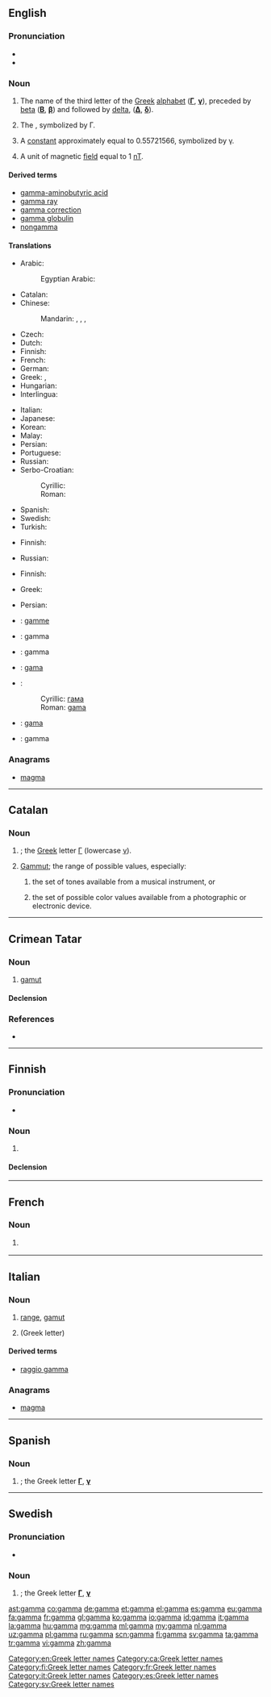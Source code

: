 ==English==
{{letter_disp2|beta|[[image:Greek_uc_gamma.png|33px]][[image:Greek_lc_gamma.png|28px]] |delta|γάμμα|Γ|γ}}

===Pronunciation===
* {{IPA|/ɡæmə/}}
* {{rhymes|æmə}}

===Noun===
{{en-noun}}

# The name of the third letter of the [[Greek]] [[alphabet]] ('''[[Γ]]''', '''[[γ]]'''), preceded by [[beta]] ('''[[Β]]''', '''[[β]]''') and followed by [[delta]], ('''[[Δ]]''', '''[[δ]]''').
# {{context|mathematics|lang=en}} The {{w|Gamma function}}, symbolized by Γ.
# {{context|mathematics|lang=en}} A [[constant]] approximately equal to 0.55721566, symbolized by γ.
# {{context|physics|lang=en}} A unit of magnetic [[field]] equal to 1 [[nT]].

====Derived terms====
* [[gamma-aminobutyric acid]]
* [[gamma ray]]
* [[gamma correction]]
* [[gamma globulin]]
* [[nongamma]]

====Translations====
{{trans-top|the name of the third letter of the Greek alphabet}}
* Arabic: {{t-|ar|غاما|f|tr=ghaamaa|sc=Arab}}
*: Egyptian Arabic: {{tø|arz|جاما|f|tr=gaamaa|sc=Arab}}
* Catalan: {{t-|ca|gamma|f}}
* Chinese:
*: Mandarin: {{t|cmn|伽瑪|sc=Hani}}, {{t|cmn|伽玛|tr=gāmǎ|sc=Hani}}, {{t|cmn|伽馬|sc=Hani}}, {{t|cmn|伽马|tr=gāmǎ|sc=Hani}}
* Czech: {{t-|cs|gama|f}}
* Dutch: {{t+|nl|gamma|m|f}}
* Finnish: {{t+|fi|gamma}}
* French: {{t+|fr|gamme|f}}
* German: {{t+|de|Gamma|n}}
* Greek: {{t+|el|γάμμα|f|tr=gámma}}, {{t+|el|γάμα|f|tr=gáma}}
* Hungarian: {{t+|hu|gamma}}
* Interlingua: {{t-|ia|gamma}}
{{trans-mid}}
* Italian: {{t+|it|gamma}}
* Japanese: {{t-|ja|ガンマ|tr=gamma|sc=Jpan}}
* Korean: {{t+|ko|감마|tr=gamma|sc=Kore}}
* Malay: {{t-|ms|gama}}
* Persian: {{t+|fa|گاما|tr=gâmâ|sc=fa-Arab}}
* Portuguese: {{t-|pt|gama|m}}
* Russian: {{t+|ru|гамма|f|tr=gámma}}
* Serbo-Croatian:
*: Cyrillic: {{t-|sh|гама|f|sc=Cyrl}}
*: Roman: {{t-|sh|gama|f}}
* Spanish: {{t+|es|gamma|f}}
* Swedish: {{t+|sv|gamma}}
* Turkish: {{t+|tr|gama}}
{{trans-bottom}}

{{trans-top|the Gamma function}}
* Finnish: {{t-|fi|gammafunktio}}
{{trans-mid}}
* Russian: {{t+|ru|гамма-функция|f|tr=gámma-fúnkcija}}
{{trans-bottom}}

{{trans-top|a constant}}
* Finnish: {{t+|fi|gamma}}
{{trans-mid}}
{{trans-bottom}}

{{trans-top|a unit of magnetic field}}
* Greek: {{t+|el|γάμμα|n|tr=gámma}}
{{trans-mid}}
* Persian: {{t+|fa|گاما|tr=gâmâ|sc=fa-Arab}}
{{trans-bottom}}

{{checktrans-top}}
* {{ttbc|fr}}: [[gamme]] {{f}}
* {{ttbc|ia}}: gamma
* {{ttbc|it}}: gamma
* {{ttbc|pt}}: [[gama]] {{m}}
{{trans-mid}}
* {{ttbc|sh}}:
*: Cyrillic: [[гама]]
*: Roman: [[gama]]
* {{ttbc|es}}: [[gama]] {{f}}
* {{ttbc|sv}}: gamma
{{trans-bottom}}

===Anagrams===
* [[magma#English|magma]]

[[Category:en:Greek letter names]]

----

==Catalan==

===Noun===
{{ca-noun|f}}

# {{l|en|gamma|Gamma}}; the [[Appendix:Greek script|Greek]] letter [[Γ]] (lowercase [[γ]]).
# [[gamut|Gammut]]; the range of possible values, especially:
## {{context|music|lang=ca}} the set of tones available from a musical instrument, or
## the set of possible color values available from a photographic or electronic device.

[[Category:ca:Greek letter names]]

----

==Crimean Tatar==

===Noun===
{{head|crh|noun}}

# [[gamut]]

====Declension====
{{crh-latin-noun|nıñ|ğa|nı|da|dan}}

===References===
* {{R:Useinov-Mireev 2002}}

----

==Finnish==
{{enum|beeta|delta|Greek letter|Γγ|lang=fi}}
{{wikipedia|lang=fi}}
{{Finnish index|g}}

===Pronunciation===
* {{hyphenation|gam|ma}}

===Noun===
{{fi-noun}}

# {{l|en|gamma}}

====Declension====
{{fi-decl-kala|gamm}}

[[Category:fi:Greek letter names]]

----

==French==

===Noun===
{{fr-noun|m|inv}}

# {{l|en|gamma}} {{gloss|Greek letter}}

[[Category:fr:Greek letter names]]

----

==Italian==
{{wikipedia|lang=it}}

===Noun===
{{it-noun||f||gamme}}

# [[range]], [[gamut]]
# {{l|en|gamma}} (Greek letter)

====Derived terms====
* [[raggio gamma]]

===Anagrams===
* [[magma#Italian|magma]]

[[Category:it:Greek letter names]]

----

==Spanish==

===Noun===
{{es-noun|f}}

# {{l|en|gamma}}; the Greek letter '''[[Γ]]''', '''[[γ]]'''

[[Category:es:Greek letter names]]

----

==Swedish==

===Pronunciation===
* {{audio|Sv-gamma.ogg|Audio}}

===Noun===
{{sv-noun|n}}

# {{l|en|gamma}}; the Greek letter '''[[Γ]]''', '''[[γ]]'''

[[Category:sv:Greek letter names]]

[[ast:gamma]]
[[co:gamma]]
[[de:gamma]]
[[et:gamma]]
[[el:gamma]]
[[es:gamma]]
[[eu:gamma]]
[[fa:gamma]]
[[fr:gamma]]
[[gl:gamma]]
[[ko:gamma]]
[[io:gamma]]
[[id:gamma]]
[[it:gamma]]
[[la:gamma]]
[[hu:gamma]]
[[mg:gamma]]
[[ml:gamma]]
[[my:gamma]]
[[nl:gamma]]
[[uz:gamma]]
[[pl:gamma]]
[[ru:gamma]]
[[scn:gamma]]
[[fi:gamma]]
[[sv:gamma]]
[[ta:gamma]]
[[tr:gamma]]
[[vi:gamma]]
[[zh:gamma]]